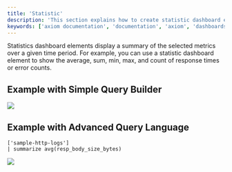 ```yaml
---
title: 'Statistic'
description: 'This section explains how to create statistic dashboard elements and add them to your dashboard.'
keywords: ['axiom documentation', 'documentation', 'axiom', 'dashboards', 'collaboration', 'queries', 'visualizations', 'filters', 'charts', 'simple query builder', 'advanced query builder']
---
```


Statistics dashboard elements display a summary of the selected metrics over a given time period. For example, you can use a statistic dashboard element to show the average, sum, min, max, and count of response times or error counts.

## Example with Simple Query Builder

<Frame>
  <img src="/doc-assets/shots/simple-chart-statistic-1.png" />
</Frame>

## Example with Advanced Query Language

```kusto
['sample-http-logs']
| summarize avg(resp_body_size_bytes)
```

<Frame>
  <img src="/doc-assets/shots/apl-chart-statistic-2.png" />
</Frame>